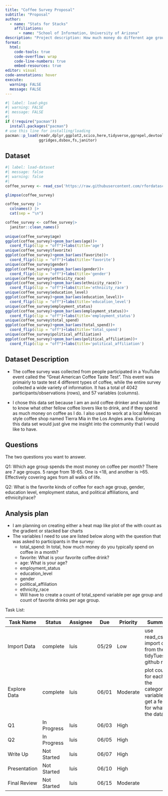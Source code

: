 ```yaml
---
title: "Coffee Survey Proposal"
subtitle: "Proposal"
author: 
  - name: "Stats for Stacks"
    affiliations:
      - name: "School of Information, University of Arizona"
description: "Project description: How much money do different age groups spend on coffee? How do coffee type preferences differ by age group?"
format:
  html:
    code-tools: true
    code-overflow: wrap
    code-line-numbers: true
    embed-resources: true
editor: visual
code-annotations: hover
execute:
  warning: FALSE
  message: FALSE
---
```


```r
#| label: load-pkgs
#| warning: FALSE
#| message: FALSE
#| 
if (!require("pacman")) 
  install.packages("pacman")
# use this line for installing/loading
pacman::p_load(readr,dplyr,ggplot2,scico,here,tidyverse,ggrepel,devtools,
               ggridges,dsbox,fs,janitor)

```

## Dataset

```r
#| label: load-dataset
#| message: false
#| warning: false
#| 
coffee_survey <- read_csv('https://raw.githubusercontent.com/rfordatascience/tidytuesday/master/data/2024/2024-05-14/coffee_survey.csv')

glimpse(coffee_survey)

coffee_survey |> 
  colnames() |> 
  cat(sep = "\n")

coffee_survey <- coffee_survey|>
  janitor::clean_names() 
  
unique(coffee_survey$age)
ggplot(coffee_survey)+geom_bar(aes(age))+ 
  coord_flip(clip = "off")+labs(title='age')
unique(coffee_survey$favorite)
ggplot(coffee_survey)+geom_bar(aes(favorite))+ 
  coord_flip(clip = "off")+labs(title='favorite')
unique(coffee_survey$gender)
ggplot(coffee_survey)+geom_bar(aes(gender))+ 
  coord_flip(clip = "off")+labs(title='gender')
unique(coffee_survey$ethnicity_race)
ggplot(coffee_survey)+geom_bar(aes(ethnicity_race))+ 
  coord_flip(clip = "off")+labs(title='ethnicity_race')
unique(coffee_survey$education_level)
ggplot(coffee_survey)+geom_bar(aes(education_level))+ 
  coord_flip(clip = "off")+labs(title='education_level')
unique(coffee_survey$employment_status)
ggplot(coffee_survey)+geom_bar(aes(employment_status))+ 
  coord_flip(clip = "off")+labs(title='employment_status')
unique(coffee_survey$total_spend)
ggplot(coffee_survey)+geom_bar(aes(total_spend))+ 
  coord_flip(clip = "off")+labs(title='total_spend')
unique(coffee_survey$political_affiliation)
ggplot(coffee_survey)+geom_bar(aes(political_affiliation))+ 
  coord_flip(clip = "off")+labs(title='political_affiliation')
```

## Dataset Description

-   The coffee survey was collected from people participated in a YouTube event called the "Great American Coffee Taste Test". This event was primairly to taste test 4 different types of coffee, while the entire survey collected a wide variety of information. It has a total of 4042 participants/observations (rows), and 57 variables (columns).

-   I chose this data set because I am an avid coffee drinker and would like to know what other fellow coffee lovers like to drink, and if they spend as much money on coffee as I do. I also used to work at a local Mexican style coffee shop named Tierra Mia in the Los Angles area. Exploring this data set would just give me insight into the community that I would like to have.

## Questions

The two questions you want to answer.

Q1: Which age group spends the most money on coffee per month? There are 7 age groups. 5 range from 18-65. One is \<18, and another is \>65. Effectively covering ages from all walks of life.

Q2: What is the favorite kinds of coffee for each age group, gender, education level, employment status, and political affiliations, and ethnicity/race?

## Analysis plan

-   I am planning on creating either a heat map like plot of the with count as the gradient or stacked bar charts
-   The variables I need to use are listed below along with the question that was asked to participants in the survey:
    -   total_spend: In total, how much money do you typically spend on coffee in a month?
    -   favorite: What is your favorite coffee drink?
    -   age: What is your age?
    -   employment_status
    -   education_level
    -   gender
    -   political_affiliation
    -   ethnicity_race
    -   Will have to create a count of total_spend variable per age group and count of favorite drinks per age group.

Task List:

| Task Name    | Status      | Assignee | Due   | Priority | Summary                                                                               |
|--------------|-------------|----------|-------|----------|---------------------------------------------------------------------------------------|
| Import Data  | complete    | luis     | 05/29 | Low      | use read_csv to import data from the tidyTuesday github repo                          |
| Explore Data | complete    | luis     | 06/01 | Moderate | plot counts for each of the categorical variables to get a feel for whats in the data |
| Q1           | In Progress | luis     | 06/03 | High     |                                                                                       |
| Q2           | In Progress | luis     | 06/05 | High     |                                                                                       |
| Write Up     | Not Started | luis     | 06/07 | High     |                                                                                       |
| Presentation | Not Started | luis     | 06/10 | High     |                                                                                       |
| Final Review | Not Started | luis     | 06/15 | Moderate |                                                                                       |
